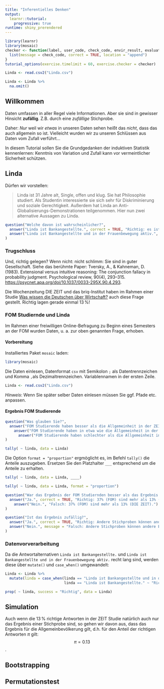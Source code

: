```yaml
---
title: "Inferentielles Denken"
output: 
  learnr::tutorial:
    progressive: true
runtime: shiny_prerendered
---
```


```r
library(learnr)
library(mosaic)
checker <- function(label, user_code, check_code, envir_result, evaluate_result, ...) {
  list(message = check_code, correct = TRUE, location = "append")
}
tutorial_options(exercise.timelimit = 60, exercise.checker = checker)

Linda <- read.csv2("Linda.csv")

Linda <- Linda %>%
  na.omit()
```

## Willkommen

Daten umfassen in aller Regel viele Informationen. Aber sie sind in gewisser Hinsicht **zufällig**. Z.B. durch eine *zufällige* Stichprobe. 

Daher: *Nur* weil wir *etwas* in unseren Daten sehen heißt das *nicht*, dass das auch allgemein so ist. Vielleicht wurden wir zu unseren Schlüssen aus Daten vom Zufall verführt...

In diesem Tutorial sollen Sie die Grundgedanken der induktiven Statistik kennenlernen: Kenntnis von Variation und Zufall kann vor vermeintlicher Sicherheit schützen.


## Linda

Dürfen wir vorstellen:

> Linda ist 31 Jahre alt, Single, offen und klug. Sie hat Philosophie studiert. Als Studentin interessierte sie sich sehr für Diskriminierung und soziale Gerechtigkeit. Außerdem hat Linda an Anti-Globalisierungs-Demonstrationen teilgenommen. Hier nun zwei alternative Aussagen zu Linda. 

```r
question("Welche davon ist wahrscheinlicher?",
  answer("Linda ist Bankangestellte.", correct = TRUE, "Richtig: es ist wahrscheinlicher nur Bankangestellte zu sein als gleichzeitig Bankangestellte und in der Frauenbewegung. Die Lindas die beides sind, sind eine Teilmenge der Lindas die Bankangestellte sind."),
  answer("Linda ist Bankangestellte und in der Frauenbewegung aktiv.", message="Falsch: es ist wahrscheinlicher nur Bankangestellte zu sein als gleichzeitig Bankangestellte und in der Frauenbewegung. Die Lindas die beides sind, sind eine Teilmenge der Lindas die Bankangestellte sind.")
)
```

### Trugschluss

Und, richtig gelegen? Wenn nicht: nicht schlimm: Sie sind in guter Gesellschaft. Siehe das berühmte Paper: Tversky, A., & Kahneman, D. (1983). Extensional versus intuitive reasoning: The conjunction fallacy in probability judgment. Psychological review, 90(4), 293--315. [https://psycnet.apa.org/doi/10.1037/0033-295X.90.4.293](https://psycnet.apa.org/doi/10.1037/0033-295X.90.4.293).

Die Wochenzeitung DIE ZEIT und das briq-Institut haben im Rahmen einer Studie [Was wissen die Deutschen über Wirtschaft?](https://news.briq-institute.org/de/2018/02/08/die-deutschen-wissen-zu-wenig-ueber-wirtschaft/) auch diese Frage gestellt. Richtig lagen gerade einmal $13\,\%$!


### FOM Studiernde und Linda

Im Rahmen einer freiwilligen Online-Befragung zu Beginn eines Semesters an der FOM wurden Daten, u. a. zur oben genannten Frage, erhoben.

#### Vorbereitung

Installiertes Paket `mosaic` laden:

```r
library(mosaic)
```


Die Daten einlesen, Datenformat `csv` mit Semikolon `;` als Datentrennzeichen und Komma `,`als Dezimaltrennzeichen. Variablennamen in der ersten Zeile.


```r
Linda <- read.csv2("Linda.csv")
```

*Hinweis*: Wenn Sie später selber Daten einlesen müssen Sie ggf. Pfade etc. anpassen.


#### Ergebnis FOM Studierende

```r
question("Was glauben Sie?",
  answer("FOM Studierende haben besser als die Allgemeinheit in der ZEIT Studie abgeschnitten.", correct = TRUE, "Richtig: Insbesondere können wir mit Statistik solche Vermutungen empirisch überprüfen."),
    answer("FOM Studierende haben in etwa wie die Allgemeinheit in der ZEIT Studie abgeschnitten.", message="Nein, aber wir können wir mit Statistik solche Vermutungen empirisch überprüfen."),
      answer("FOM Studierende haben schlechter als die Allgemeinheit in der ZEIT Studie abgeschnitten.", message="Nein, aber wir können wir mit Statistik solche Vermutungen empirisch überprüfen.")
)
```

```r
tally( ~ linda, data = Linda)
```

Die Option `format = "proportion"` ergmöglicht es, im Befehl `tally()` die Anteile auszugeben. Ersetzen Sie den Platzhalter `___` entsprechend um die Anteile zu erhalten.

```r
tally( ~ linda, data = Linda, ____)
```

```r
tally( ~ linda, data = Linda, format = "proportion")
```

```r
question("War das Ergebnis der FOM Studiernden besser als das Ergebnis in der ZEIT Studie?",
  answer("Ja.", correct = TRUE, "Richtig: 37% (FOM) sind mehr als 13% (DIE ZEIT)."),
    answer("Nein.", "Falsch: 37% (FOM) sind mehr als 13% (DIE ZEIT).")
)
```

```r
question("Ist das Ergebnis zufällig?",
  answer("Ja.", correct = TRUE, "Richtig: Andere Stichproben können andere Ergebnisse ergeben."),
  answer("Nein.", message = "Falsch: Andere Stichproben können andere Ergebnisse ergeben.")
)
```

### Datenvorverarbeitung

Da die Antwortalternativen `Linda ist Bankangestellte.` und `Linda ist Bankangestellte und in der Frauenbewegung aktiv.` recht lang sind, werden diese über `mutate()` und `case_when()` umgewandelt:

```r
Linda <- Linda %>%
  mutate(linda = case_when(linda == "Linda ist Bankangestellte und in der Frauenbewegung aktiv." ~ "Falsch",
                           linda == "Linda ist Bankangestellte." ~ "Richtig"))

prop( ~ linda, success = "Richtig", data = Linda)
```

## Simulation

Auch wenn die $13\,\%$ richtige Antworten in der ZEIT Studie natürlich auch nur das Ergebnis einer Stichprobe sind, so gehen wir davon aus, dass das Ergebnis für die Allgemeinbevölkerung gilt, d.h. für den Anteil der richtigen Antworten $\pi$ gilt: $$\pi=0.13$$.


## Bootstrapping

## Permutationstest






